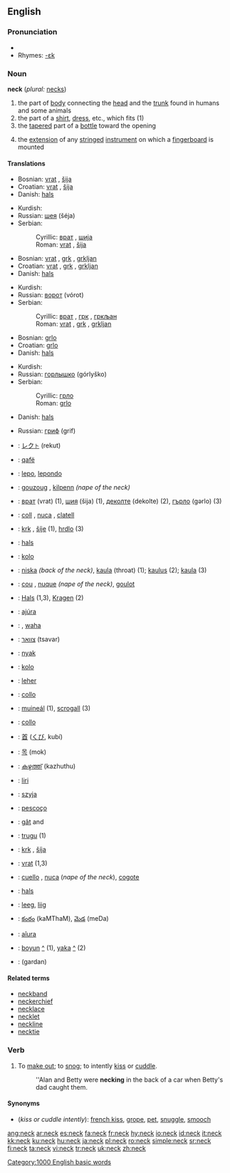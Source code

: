 ==English==

{{wikipedia}}

===Pronunciation===
*{{audio|en-us-neck.ogg|Audio (US)}}
*Rhymes: [[Rhymes:English:-ɛk|-ɛk]]

===Noun===
'''neck''' (''plural:'' [[necks]])

# the part of [[body]] connecting the [[head]] and the [[trunk]] found in humans and some animals
# the part of a [[shirt]], [[dress]], etc., which fits (1)
# the [[taper]]ed part of a [[bottle]] toward the opening
# {{music}} the [[extension]] of any [[stringed]] [[instrument]] on which a [[fingerboard]] is mounted

====Translations====
{{trans-top|the part of body connecting the head and the trunk found in humans and some animals}}
*Bosnian: [[vrat]] {{m}}, [[šija]] {{f}}
*Croatian: [[vrat]] {{m}}, [[šija]] {{f}}
*Danish: [[hals]] {{c}}
{{trans-mid}}
*Kurdish: {{KUchar|[[مل]]}}
*Russian: [[шея]] (šéja) {{f}}
*Serbian: 
*:Cyrillic: [[врат]] {{m}}, [[шиja]] {{f}}
*:Roman: [[vrat]] {{m}}, [[šija]] {{f}}
{{trans-bottom}}

{{trans-top|the part of a shirt, dress, etc., which fits a persons neck}}
*Bosnian: [[vrat]] {{m}}, [[grk]] {{m}}, [[grkljan]] {{m}}
*Croatian: [[vrat]] {{m}}, [[grk]] {{m}}, [[grkljan]] {{m}}
*Danish: [[hals]] {{c}}
{{trans-mid}}
*Kurdish: {{KUchar|[[مل]]}}
*Russian: [[ворот]] (vórot) {{m}}
*Serbian: 
*:Cyrillic: [[врат]] {{m}}, [[грк]] {{m}}, [[гркљан]] {{m}}
*:Roman: [[vrat]] {{m}}, [[grk]] {{m}}, [[grkljan]] {{m}}
{{trans-bottom}}

{{trans-top|the tapered part of a bottle toward the opening}}
*Bosnian: [[grlo]] {{n}}
*Croatian: [[grlo]] {{n}}
*Danish: [[hals]] {{c}}
{{trans-mid}}
*Kurdish: {{KUchar|[[مل]]}}
*Russian: [[горлышко]] (górlyško) {{n}}
*Serbian: 
*:Cyrillic: [[грло]] {{n}}
*:Roman: [[grlo]] {{n}}
{{trans-bottom}}

{{trans-top|the extension of any stringed instrument on which a fingerboard is mounted}}
*Danish: [[hals]] {{c}}
{{trans-mid}}
*Russian: [[гриф]] (grif) {{m}}
{{trans-bottom}}

{{checktrans}}

*{{ttbc|Ainu}}: [[レクト|レク<small>ト</small>]] (rekut)
*{{ttbc|Albanian}}: [[qafë]] {{f}}
*{{ttbc|Basque}}: [[lepo]], [[lepondo]]
*{{ttbc|Breton}}: [[gouzoug]] {{m}}, [[kilpenn]] {{m}} ''(nape of the neck)''
*{{ttbc|Bulgarian}}: [[врат]] (vrat) {{m}} (1), [[шия]] (šija) {{f}} (1), [[деколте]] (dekolte) {{n}} (2), [[гърло]] (gərlo) {{n}} (3)
*{{ttbc|Catalan}}: [[coll]] {{m}}, [[nuca]] {{f}}, [[clatell]] {{m}}
*{{ttbc|Czech}}: [[krk]] {{m}}, [[šíje]]  {{f}} (1), [[hrdlo]] {{n}} (3)
*{{ttbc|Dutch}}: [[hals]] {{m}}
*{{ttbc|Esperanto}}: [[kolo]]
*{{ttbc|Finnish}}: [[niska]] ''(back of the neck)'', [[kaula]] (throat) (1); [[kaulus]] (2); [[kaula]] (3)
*{{ttbc|French}}: [[cou]] {{m}}, [[nuque]] {{f}} ''(nape of the neck)'', [[goulot]] {{m}}
*{{ttbc|German}}: [[Hals]] {{m}} (1,3), [[Kragen]] (2)
*{{ttbc|Guaraní}}: [[ajúra]]
*{{ttbc|Hawaiian}}: {{Unicode|[[ʻāʻī]]}}, [[waha]]
*{{ttbc|Hebrew}}: [[צוואר]] (tsavar) {{m}}
*{{ttbc|Hungarian}}: [[nyak]]
*{{ttbc|Ido}}: [[kolo]]
*{{ttbc|Indonesian}}: [[leher]]
*{{ttbc|Interlingua}}: [[collo]]

*{{ttbc|Irish}}: [[muineál]] {{m}} (1), [[scrogall]] {{m}} (3)
*{{ttbc|Italian}}: [[collo]] {{m}}
*{{ttbc|Japanese}}: [[首]] ([[くび]], kubí)
*{{ttbc|Korean}}: [[목]] (mok)
*{{ttbc|Malayalam}}: [[കഴുത്ത്]] (kazhuthu)
*{{ttbc|Pitjantjatjara}}: [[liri]]
*{{ttbc|Polish}}: [[szyja]] {{f}}
*{{ttbc|Portuguese}}: [[pescoço]] {{m}}
*{{ttbc|Romanian}}: [[gât]] {{f}} and {{m}}
*{{ttbc|Sardinian}}: [[trugu]] {{m}} (1)
*{{ttbc|Slovak}}: [[krk]] {{m}}, [[šíja]] {{f}}
*{{ttbc|Slovene}}: [[vrat]] {{m}} (1,3)
*{{ttbc|Spanish}}: [[cuello]] {{m}}, [[nuca]] {{f}} (''nape of the neck''), [[cogote]]
*{{ttbc|Swedish}}: [[hals]] {{c}}
*{{ttbc|Tagalog}}: [[leeg]], [[liig]]
*{{ttbc|Telugu}}: [[కంఠం]] (kaMThaM), [[మెడ]] (meDa)
*{{ttbc|Tupinambá}}: [[aîura]]
*{{ttbc|Turkish}}: [[boyun]] [[:tr:boyun|^]] (1), [[yaka]] [[:tr:yaka|^]] (2)
*{{ttbc|Urdu}}: {{URchar|[[گردن]]}} (gardan)

====Related terms====
*[[neckband]]
*[[neckerchief]]
*[[necklace]]
*[[necklet]]
*[[neckline]]
*[[necktie]]

===Verb===
{{en-verb}}

# {{US}} To [[make out]]; to [[snog]]; to intently [[kiss]] or [[cuddle]].
#:''Alan and Betty were '''necking''' in the back of a car when Betty's dad caught them.

====Synonyms====
*(''kiss or cuddle intently''): [[french kiss]], [[grope]], [[pet]], [[snuggle]], [[smooch]]

[[Category:1000 English basic words]]

[[ang:neck]]
[[ar:neck]]
[[es:neck]]
[[fa:neck]]
[[fr:neck]]
[[hy:neck]]
[[io:neck]]
[[id:neck]]
[[it:neck]]
[[kk:neck]]
[[ku:neck]]
[[hu:neck]]
[[ja:neck]]
[[pl:neck]]
[[ro:neck]]
[[simple:neck]]
[[sr:neck]]
[[fi:neck]]
[[ta:neck]]
[[vi:neck]]
[[tr:neck]]
[[uk:neck]]
[[zh:neck]]